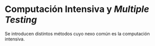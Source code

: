 # Computación Intensiva y _Multiple Testing_

Se introducen distintos métodos cuyo nexo común es la computación intensiva.

